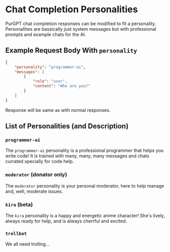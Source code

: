 
# Chat Completion Personalities

PurGPT chat completion responses can be modified to fit a personality. Personalities are bassically just system messages but with professional prompts and example chats for the AI.

## Example Request Body With `personality`

```json {2}
{
	"personality": "programmer-ai",
	"messages": [
		{
			"role": "user",
			"content": "Who are you?"
		}
	]
}
```

Response will be same as with normal responses.

## List of Personalities (and Description)

### `programmer-ai`

The `programmer-ai` personality is a professional programmer that helps you write code! It is trained with many, many, many messages and chats currated specially for code help. 

### `moderator` <DonatorOnly>(donator only)</DonatorOnly>

The `moderator` personality is your personal moderator, here to help manage and, well, moderate issues.

### `kira` <BetaFeature>(beta)</BetaFeature>

The `kira` personality is a happy and energetic anime character! She's lively, always ready for help, and is always cherrful and excited.

### `trollbot`

We all need trolling...